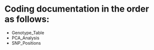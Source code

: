 # Coding documentation in the order as follows:
  * Genotype_Table
  * PCA_Analysis
  * SNP_Positions

  
